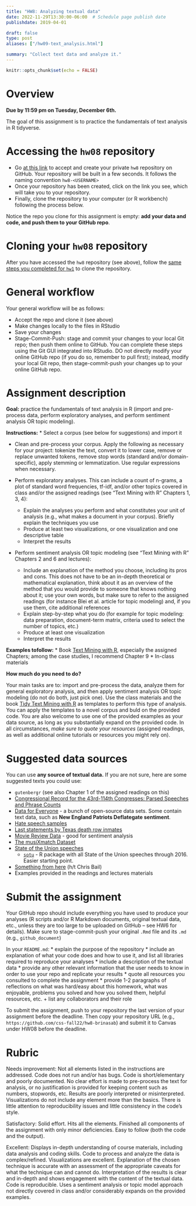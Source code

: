 ```yaml
---
title: "HW8: Analyzing textual data"
date: 2022-11-29T13:30:00-06:00  # Schedule page publish date
publishdate: 2019-04-01

draft: false
type: post
aliases: ["/hw09-text_analysis.html"]

summary: "Collect text data and analyze it."
---
```


```r
knitr::opts_chunk$set(echo = FALSE)
```

# Overview

**Due by 11:59 pm on Tuesday, December 6th.**

The goal of this assignment is to practice the fundamentals of text analysis in R tidyverse.


# Accessing the `hw08` repository

* Go [at this link](ADD LINK) to accept and create your private `hw8` repository on GitHub. Your repository will be built in a few seconds. It follows the naming convention `hw8-<USERNAME>`  
* Once your repository has been created, click on the link you see, which will take you to your repository. 
* Finally, clone the repository to your computer (or R workbench) following the process below.

Notice the repo you clone for this assignment is empty: **add your data and code, and push them to your GitHub repo**.


# Cloning your `hw08` repository

After you have accessed the `hw8` repository (see above), follow the [same steps you completed for `hw1`](/homework/edit-readme/) to clone the repository.


# General workflow

Your general workflow will be as follows:

* Accept the repo and clone it (see above)
* Make changes locally to the files in RStudio
* Save your changes
* Stage-Commit-Push: stage and commit your changes to your local Git repo; then push them online to GitHub. You can complete these steps using the Git GUI integrated into RStudio. DO not directly modify your online GitHub repo (if you do so, remember to pull first); instead, modify your local Git repo, then stage-commit-push your changes up to your online GitHub repo. 


# Assignment description

**Goal:** practice the fundamentals of text analysis in R (import and pre-process data, perform exploratory analyses, and perform sentiment analysis OR topic modeling).

**Instructions:**
* Select a corpus (see below for suggestions) and import it

* Clean and pre-process your corpus. Apply the following as necessary for your project: tokenize the text, convert it to lower case, remove or replace unwanted tokens, remove stop words (standard and/or domain-specific), apply stemming or lemmatization. Use regular expressions when necessary. 

* Perform exploratory analyses. This can include a count of n-grams, a plot of standard word frequencies, tf-idf, and/or other topics covered in class and/or the assigned readings (see “Text Mining with R” Chapters 1, 3, 4):
    * Explain the analyses you perform and what constitutes your unit of analysis (e.g., what makes a document in your corpus). Briefly explain the techniques you use
    * Produce at least two visualizations, or one visualization and one descriptive table
    * Interpret the results

* Perform sentiment analysis OR topic modeling (see “Text Mining with R” Chapters 2 and 6 and lectures):
  * Include an explanation of the method you choose, including its pros and cons. This does not have to be an in-depth theoretical or mathematical explanation, think about it as an overview of the method that you would provide to someone that knows nothing about it; use your own words, but make sure to refer to the assigned readings (for instance Blei et al. article for topic modeling) and, if you use them, cite additional references
  * Explain step-by-step what you do (for example for topic modeling: data preparation, document-term matrix, criteria used to select the number of topics, etc.)
  * Produce at least one visualization
  * Interpret the results

**Examples tofollow:**
* Book [Text Mining with R](https://www.tidytextmining.com/index.html), especially the assigned Chapters; among the case studies, I recommend Chapter 9
* In-class materials 

**How much do you need to do?**

Your main tasks are to: import and pre-process the data, analyze them for general exploratory analysis, and then apply sentiment analysis OR topic modeling (do not do both, just pick one). Use the class materials and the book [Tidy Text Mining with R](http://tidytextmining.com/) as templates to perform this type of analysis. You can apply the templates to a novel corpus and buld on the provided code. You are also welcome to use one of the provided examples as your data source, as long as you substantially expand on the provided code. In all circumstances, *make sure to quote your resources* (assigned readings, as well as additional online tutorials or resources you might rely on).


# Suggested data sources

You can use **any source of textual data.** If you are not sure, here are some suggested texts you could use:

* `gutenbergr` (see also Chapter 1 of the assigned readings on this)
* [Congressional Record for the 43rd-114th Congresses: Parsed Speeches and Phrase Counts](https://data.stanford.edu/congress_text)
* [Data for Everyone](https://www.figure-eight.com/data-for-everyone/) - a bunch of open-source data sets. Some contain text data, such as **New England Patriots Deflategate sentiment**.
* [Hate speech samples](https://github.com/t-davidson/hate-speech-and-offensive-language)
* [Last statements by Texas death row inmates](https://www.kaggle.com/mykhe1097/last-words-of-death-row-inmates)
* [Movie Review Data](http://www.cs.cornell.edu/people/pabo/movie-review-data/) - good for sentiment analysis
* [The musiXmatch Dataset](http://millionsongdataset.com/musixmatch/)
* [State of the Union speeches](http://www.presidency.ucsb.edu/sou.php)
    * [`sotu`](https://github.com/statsmaths/sotu) - R package with all State of the Union speeches through 2016. Easier starting point.
* [Something from here](https://docs.google.com/spreadsheets/d/1I7cvuCBQxosQK2evTcdL3qtglaEPc0WFEs6rZMx-xiE/edit#gid=0) (h/t Chris Bail)
* Examples provided in the readings and lectures materials


# Submit the assignment

Your GitHub repo should include everything you have used to produce your analyses (R scripts and/or R Markdown documents, original textual data, etc., unless they are too large to be uploaded on GitHub -- see HW6 for details). Make sure to stage-commit-push your original `.Rmd` file and its `.md` (e.g., `github_document`)

In your `README.md`:
* explain the purpose of the repository
* include an explanation of what your code does and how to use it, and list all libraries required to reproduce your analyses 
* include a description of the textual data
* provide any other relevant information that the user needs to know in order to use your repo and replicate your results 
* quote all resources you consulted to complete the assignment
* provide 1-2 paragraphs of reflections on what was hard/easy about this homework, what was enjoyable, problems you solved and how you solved them, helpful resources, etc. + list any collaborators and their role

To submit the assignment, push to your repository the last version of your assignment before the deadline. Then copy your repository URL (e.g., `https://github.com/css-fall22/hw8-brinasab`) and submit it to Canvas under HW08 before the deadline.


# Rubric

Needs improvement: Not all elements listed in the instructions are addressed. Code does not run and/or has bugs. Code is short/elementary and poorly documented. No clear effort is made to pre-process the text for analysis, or no justification is provided for keeping content such as numbers, stopwords, etc. Results are poorly interpreted or misinterpreted. Visualizations do not include any element more than the basics. There is little attention to reproducibility issues and little consistency in the code's style.

Satisfactory: Solid effort. Hits all the elements. Finished all components of the assignment with only minor deficiencies. Easy to follow (both the code and the output). 

Excellent: Displays in-depth understanding of course materials, including data analysis and coding skills. Code to process and analyze the data is complex/refined. Visualizations are excellent. Explanation of the chosen technique is accurate with an assessment of the appropriate caveats for what the technique can and cannot do. Interpretation of the results is clear and in-depth and shows engagement with the content of the textual data. Code is reproducible. Uses a sentiment analysis or topic model approach not directly covered in class and/or considerably expands on the provided examples.
